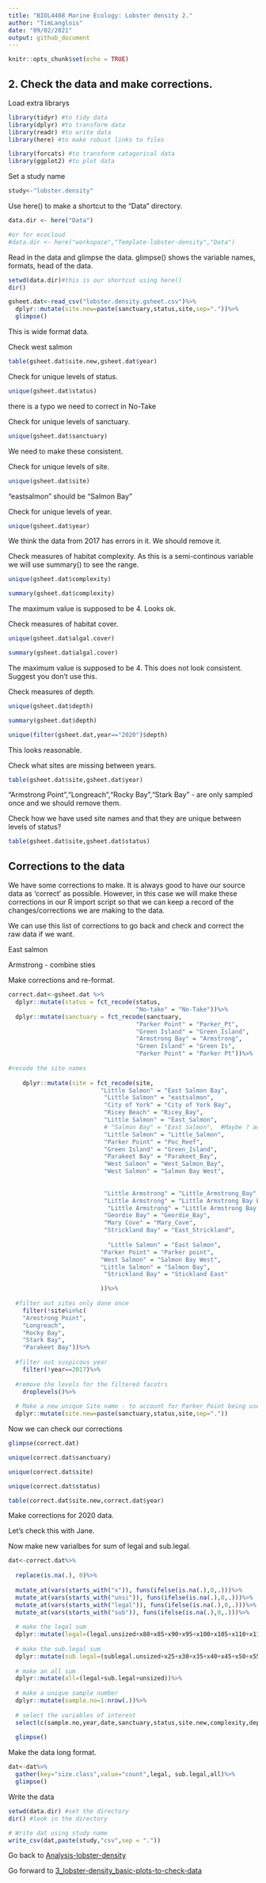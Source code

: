 ```yaml
---
title: "BIOL4408 Marine Ecology: Lobster density 2."
author: "TimLanglois"
date: "09/02/2021"
output: github_document
---
```


```r
knitr::opts_chunk$set(echo = TRUE)
```


## 2. Check the data and make corrections.

Load extra librarys
```r
library(tidyr) #to tidy data
library(dplyr) #to transform data
library(readr) #to write data
library(here) #to make robust links to files

library(forcats) #to transform catagorical data
library(ggplot2) #to plot data
```


Set a study name
```r
study<-"lobster.density"
```


Use here() to make a shortcut to the "Data" directory.
```r
data.dir <- here("Data")

#or for ecocloud
#data.dir <- here("workspace","Template-lobster-density","Data")
```


Read in the data and glimpse the data.
glimpse() shows the variable names, formats, head of the data.
```r
setwd(data.dir)#this is our shortcut using here()
dir()

gsheet.dat<-read_csv("lobster.density.gsheet.csv")%>%
  dplyr::mutate(site.new=paste(sanctuary,status,site,sep="."))%>%
  glimpse()

```
This is wide format data.


Check west salmon
```r

table(gsheet.dat$site.new,gsheet.dat$year)

```



Check for unique levels of status.
```r
unique(gsheet.dat$status)
```
there is a typo we need to correct in No-Take


Check for unique levels of sanctuary.
```r
unique(gsheet.dat$sanctuary)

```
We need to make these consistent.


Check for unique levels of site.
```r
unique(gsheet.dat$site)

```
"eastsalmon" should be "Salmon Bay"


Check for unique levels of year.
```r
unique(gsheet.dat$year)

```
We think the data from 2017 has errors in it. We should remove it.


Check measures of habitat complexity.
As this is a semi-continous variable we will use summary() to see the range.
```r
unique(gsheet.dat$complexity)

summary(gsheet.dat$complexity)

```
The maximum value is supposed to be 4. Looks ok.


Check measures of habitat cover.
```r
unique(gsheet.dat$algal.cover)

summary(gsheet.dat$algal.cover)

```
The maximum value is supposed to be 4.
This does not look consistent. Suggest you don't use this.


Check measures of depth.
```r
unique(gsheet.dat$depth)

summary(gsheet.dat$depth)

unique(filter(gsheet.dat,year=="2020")$depth)

```
This looks reasonable.




Check what sites are missing between years.
```r
table(gsheet.dat$site,gsheet.dat$year)
```
"Armstrong Point","Longreach","Rocky Bay","Stark Bay" - are only sampled once and we should remove them.



Check how we have used site names and that they are unique between levels of status?
```r
table(gsheet.dat$site,gsheet.dat$status)
```

## Corrections to the data

We have some corrections to make.
It is always good to have our source data as 'correct' as possible.
However, in this case we will make these corrections in our R import script so that we can keep a record of the changes/corrections we are making to the data.

We can use this list of corrections to go back and check and correct the raw data if we want.

East salmon

Armstrong - combine sties


Make corrections and re-format.
```r

correct.dat<-gsheet.dat %>%
  dplyr::mutate(status = fct_recode(status,
                                    "No-take" = "No-Take"))%>%
  dplyr::mutate(sanctuary = fct_recode(sanctuary,
                                    "Parker Point" = "Parker_Pt",
                                    "Green Island" = "Green_Island",
                                    "Armstrong Bay" = "Armstrong",
                                    "Green Island" = "Green Is",
                                    "Parker Point" = "Parker Pt"))%>%
  
#recode the site names
  
    dplyr::mutate(site = fct_recode(site,
                          "Little Salmon" = "East Salmon Bay",
                           "Little Salmon" = "eastsalmon",
                           "City of York" = "City of York Bay",
                           "Ricey Beach" = "Ricey_Bay",
                           "Little Salmon" = "East_Salmon",
                           # "Salmon Bay" = "East Salmon",  #Maybe ? add in?
                           "Little Salmon" = "Little_Salmon",
                           "Parker Point" = "Poc_Reef",
                           "Green Island" = "Green_Island",
                           "Parakeet Bay" = "Parakeet_Bay",
                           "West Salmon" = "West_Salmon_Bay",
                           "West Salmon" = "Salmon Bay West",
                           
                  
                           "Little Armstrong" = "Little_Armstrong_Bay",
                           "Little Armstrong" = "Little Armstrong Bay East",
                            "Little Armstrong" = "Little Armstrong Bay West",
                           "Geordie Bay" = "Geordie_Bay",
                           "Mary Cove" = "Mary_Cove",
                           "Strickland Bay" = "East_Strickland",
                          
                            "Little Salmon" = "East Salmon",
                          "Parker Point" = "Parker point",
                          "West Salmon" = "Salmon Bay West",
                          "Little Salmon" = "Salmon Bay",
                           "Strickland Bay" = "Stickland East"

                          ))%>%
    
  #filter out sites only done once
    filter(!site%in%c(
    "Armstrong Point",
    "Longreach",
    "Rocky Bay",
    "Stark Bay",
    "Parakeet Bay"))%>%
  
  #filter out suspicous year  
    filter(!year==2017)%>%
  
  #remove the levels for the filtered facotrs
    droplevels()%>%
  
  # Make a new unique Site name - to account for Parker Point being used for inside and outside the NTZ.
  dplyr::mutate(site.new=paste(sanctuary,status,site,sep="."))

```


Now we can check our corrections
```r

glimpse(correct.dat)

unique(correct.dat$sanctuary) 

unique(correct.dat$site) 

unique(correct.dat$status)

table(correct.dat$site.new,correct.dat$year)


```


Make corrections for 2020 data.

Let's check this with Jane.



Now make new varialbes for sum of legal and sub.legal.

```r

dat<-correct.dat%>%
  
  replace(is.na(.), 0)%>%
  
  mutate_at(vars(starts_with("x")), funs(ifelse(is.na(.),0,.)))%>%
  mutate_at(vars(starts_with("unsi")), funs(ifelse(is.na(.),0,.)))%>%
  mutate_at(vars(starts_with("legal")), funs(ifelse(is.na(.),0,.)))%>%
  mutate_at(vars(starts_with("sub")), funs(ifelse(is.na(.),0,.)))%>%
  
  # make the legal sum
  dplyr::mutate(legal=(legal.unsized+x80+x85+x90+x95+x100+x105+x110+x115+x120+x125+x130+x135+x140+x145+x150))%>%
  
  # make the sub.legal sum
  dplyr::mutate(sub.legal=(sublegal.unsized+x25+x30+x35+x40+x45+x50+x55+x60+x65+x70+x75))%>%
  
  # make an all sum
  dplyr::mutate(all=(legal+sub.legal+unsized))%>%
  
  # make a unique sample number
  dplyr::mutate(sample.no=1:nrow(.))%>%
  
  # select the variables of interest
  select(c(sample.no,year,date,sanctuary,status,site.new,complexity,depth,legal,sub.legal,all))%>%
  
  glimpse()

```


Make the data long format.
```r
dat<-dat%>%
  gather(key="size.class",value="count",legal, sub.legal,all)%>%
  glimpse()

```



Write the data
```r
setwd(data.dir) #set the directory
dir() #look in the directory

# Write dat using study name
write_csv(dat,paste(study,"csv",sep = "."))

```


Go back to [Analysis-lobster-density](https://github.com/UWA-BIOL4408-Marine-Ecology/Analysis-lobster-density/blob/master/README.md)

Go forward to [3_lobster-density_basic-plots-to-check-data](https://github.com/UWA-BIOL4408-Marine-Ecology/Analysis-lobster-density/blob/master/3_lobster-density_basic-plots-to-check-data.md)

